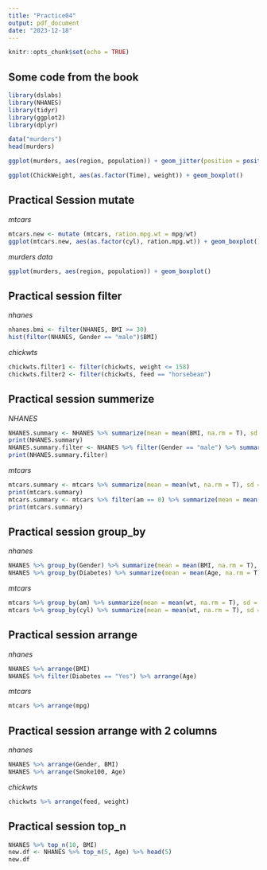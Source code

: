 ```yaml
---
title: "Practice04"
output: pdf_document
date: "2023-12-18"
---
```


```r
knitr::opts_chunk$set(echo = TRUE)
```

## Some code from the book

```r
library(dslabs)
library(NHANES)
library(tidyr)
library(ggplot2)
library(dplyr)
```

```r
data("murders")
head(murders)
```
```r
ggplot(murders, aes(region, population)) + geom_jitter(position = position_jitter(width = 0.15))
```
```r
ggplot(ChickWeight, aes(as.factor(Time), weight)) + geom_boxplot()
```


## Practical Session mutate
*mtcars*
```r
mtcars.new <- mutate (mtcars, ration.mpg.wt = mpg/wt)
ggplot(mtcars.new, aes(as.factor(cyl), ration.mpg.wt)) + geom_boxplot()
```
*murders data*
```r
ggplot(murders, aes(region, population)) + geom_boxplot()
```
## Practical session filter
*nhanes*
```r
nhanes.bmi <- filter(NHANES, BMI >= 30)
hist(filter(NHANES, Gender == "male")$BMI)
```
*chickwts*
```r
chickwts.filter1 <- filter(chickwts, weight <= 158)
chickwts.filter2 <- filter(chickwts, feed == "horsebean")
```


## Practical session summerize
*NHANES*
```r
NHANES.summary <- NHANES %>% summarize(mean = mean(BMI, na.rm = T), sd = sd(BMI, na.rm = T))
print(NHANES.summary)
NHANES.summary.filter <- NHANES %>% filter(Gender == "male") %>% summarize(mean = mean(BMI, na.rm = T), sd = sd(BMI, na.rm = T))
print(NHANES.summary.filter)

```
*mtcars*
```r
mtcars.summary <- mtcars %>% summarize(mean = mean(wt, na.rm = T), sd = sd(wt, na.rm = T))
print(mtcars.summary)
mtcars.summary <- mtcars %>% filter(am == 0) %>% summarize(mean = mean(wt, na.rm = T), sd = sd(wt, na.rm = T))
print(mtcars.summary)
```

## Practical session group_by
*nhanes*
```r
NHANES %>% group_by(Gender) %>% summarize(mean = mean(BMI, na.rm = T), sd = sd(BMI, na.rm = T))
NHANES %>% group_by(Diabetes) %>% summarize(mean = mean(Age, na.rm = T), sd = sd(Age, na.rm = T))
```
*mtcars*
```r
mtcars %>% group_by(am) %>% summarize(mean = mean(wt, na.rm = T), sd = sd(wt, na.rm = T))
mtcars %>% group_by(cyl) %>% summarize(mean = mean(wt, na.rm = T), sd = sd(wt, na.rm = T))

```
## Practical session arrange
*nhanes*
```r
NHANES %>% arrange(BMI)
NHANES %>% filter(Diabetes == "Yes") %>% arrange(Age)
```
*mtcars*
```r
mtcars %>% arrange(mpg)
```

## Practical session arrange with 2 columns
*nhanes*
```r
NHANES %>% arrange(Gender, BMI)
NHANES %>% arrange(Smoke100, Age)
```
*chickwts*
```r
chickwts %>% arrange(feed, weight)

```

## Practical session top_n
```r
NHANES %>% top_n(10, BMI)
new.df <- NHANES %>% top_n(5, Age) %>% head(5)
new.df
```






















